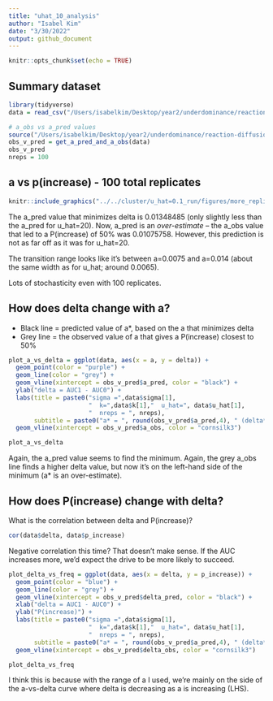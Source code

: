 ```yaml
---
title: "uhat_10_analysis"
author: "Isabel Kim"
date: "3/30/2022"
output: github_document
---
```


```r
knitr::opts_chunk$set(echo = TRUE)
```

## Summary dataset
```r
library(tidyverse)
data = read_csv("/Users/isabelkim/Desktop/year2/underdominance/reaction-diffusion/cluster/u_hat=0.1_run/csvs/uhat_10_more_replicate_summary.csv")

# a_obs vs a_pred values
source("/Users/isabelkim/Desktop/year2/underdominance/reaction-diffusion/cluster/plotting_functions.R")
obs_v_pred = get_a_pred_and_a_obs(data)
obs_v_pred
nreps = 100
```

## a vs p(increase) - 100 total replicates
```r
knitr::include_graphics("../../cluster/u_hat=0.1_run/figures/more_replicates_uhat_10_sigma0.01_k_0.2.png")
```
The a_pred value that minimizes delta is 0.01348485 (only slightly less than the a_pred for u_hat=20). Now, a_pred is an *over-estimate* -- the a_obs value that led to a P(increase) of 50% was 0.01075758. However, this prediction is not as far off as it was for u_hat=20.

The transition range looks like it's between a=0.0075 and a=0.014 (about the same width as for u_hat; around 0.0065).

Lots of stochasticity even with 100 replicates.

## How does delta change with a?

* Black line = predicted value of a*, based on the a that minimizes delta
* Grey line = the observed value of a that gives a P(increase) closest to 50%

```r
plot_a_vs_delta = ggplot(data, aes(x = a, y = delta)) + 
  geom_point(color = "purple") + 
  geom_line(color = "grey") +
  geom_vline(xintercept = obs_v_pred$a_pred, color = "black") + 
  ylab("delta = AUC1 - AUC0") + 
  labs(title = paste0("sigma =",data$sigma[1], 
                      "  k=",data$k[1],"  u_hat=", data$u_hat[1],
                      "  nreps = ", nreps), 
       subtitle = paste0("a* = ", round(obs_v_pred$a_pred,4), " (delta* = ", round(obs_v_pred$delta_pred,4),") but a_obs =",round(obs_v_pred$a_obs,4)," (delta_obs =", round(obs_v_pred$delta_obs,4),")")) + 
  geom_vline(xintercept = obs_v_pred$a_obs, color = "cornsilk3")

plot_a_vs_delta
```
Again, the a_pred value seems to find the minimum. Again, the grey a_obs line finds a higher delta value, but now it's on the left-hand side of the minimum (a* is an over-estimate).

## How does P(increase) change with delta?

What is the correlation between delta and P(increase)?
```r
cor(data$delta, data$p_increase)
```
Negative correlation this time? That doesn't make sense. If the AUC increases more, we'd expect the drive to be more likely to succeed.

```r
plot_delta_vs_freq = ggplot(data, aes(x = delta, y = p_increase)) + 
  geom_point(color = "blue") + 
  geom_line(color = "grey") +
  geom_vline(xintercept = obs_v_pred$delta_pred, color = "black") + 
  xlab("delta = AUC1 - AUC0") + 
  ylab("P(increase)") +
  labs(title = paste0("sigma =",data$sigma[1], 
                      "  k=",data$k[1],"  u_hat=", data$u_hat[1],
                      "  nreps = ", nreps), 
       subtitle = paste0("a* = ", round(obs_v_pred$a_pred,4), " (delta* = ", round(obs_v_pred$delta_pred,4),") but a_obs =",round(obs_v_pred$a_obs,4)," (delta_obs =", round(obs_v_pred$delta_obs,4),")")) + 
  geom_vline(xintercept = obs_v_pred$delta_obs, color = "cornsilk3")

plot_delta_vs_freq
```
I think this is because with the range of a I used, we're mainly on the side of the a-vs-delta curve where delta is decreasing as a is increasing (LHS).

